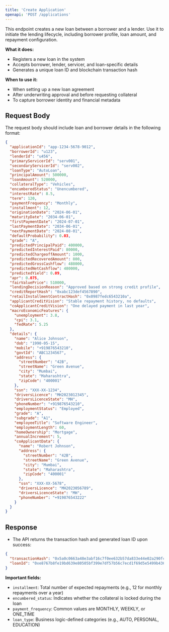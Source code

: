 ```yaml
---
title: 'Create Application'
openapi: 'POST /applications'
---
```


This endpoint creates a new loan between a borrower and a lender. Use it to initiate the lending lifecycle, including borrower profile, loan amount, and repayment configuration.

**What it does:**
- Registers a new loan in the system
- Accepts borrower, lender, servicer, and loan-specific details
- Generates a unique loan ID and blockchain transaction hash

**When to use it:**
- When setting up a new loan agreement
- After underwriting approval and before requesting collateral
- To capture borrower identity and financial metadata

## Request Body

The request body should include loan and borrower details in the following format:

```json
{
  "applicationId": "app-1234-5678-9012",
  "borrowerId": "u123",
  "lenderId": "u456",
  "primaryServicerId": "serv001",
  "secondaryServicerId": "serv002",
  "loanType": "AutoLoan",
  "principalAmount": 500000,
  "loanAmount": 520000,
  "collateralType": "Vehicles",
  "encumberedStatus": "Unencumbered",
  "interestRate": 8.5,
  "term": 120,
  "paymentFrequency": "Monthly",
  "installment": 12,
  "originationDate": "2024-06-01",
  "maturityDate": "2034-06-01",
  "firstPaymentDate": "2024-07-01",
  "lastPaymentDate": "2034-06-01",
  "nextPaymentDate": "2024-08-01",
  "defaultProbability": 0.03,
  "grade": "A",
  "predictedPrincipalPaid": 400000,
  "predictedInterestPaid": 80000,
  "predictedChargeoffAmount": 1000,
  "predictedRecoveredAmount": 800,
  "predictedGrossCashflow": 488000,
  "predictedNetCashflow": 480000,
  "predictedYield": 0.09,
  "apr": 0.075,
  "fairValuePrice": 510000,
  "lendingDecisionReason": "Approved based on strong credit profile",
  "creditReportHash": "0xabc123def4567890",
  "retailInstallmentContractHash": "0x0987fedc6543210a",
  "applicantCreditVision": "Stable repayment history, no defaults",
  "coApplicantCreditVision": "One delayed payment in last year",
  "macroEconomicFeatures": {
    "unemployment": 3.8,
    "cpi": 3.1,
    "fedRate": 5.25
  },
  "details": {
    "name": "Alice Johnson",
    "dob": "1990-05-15",
    "mobile": "+919876543210",
    "govtId": "ABC1234567",
    "address": {
      "streetNumber": "42B",
      "streetName": "Green Avenue",
      "city": "Mumbai",
      "state": "Maharashtra",
      "zipCode": "400001"
    },
    "ssn": "XXX-XX-1234",
    "driversLicence": "MH2023012345",
    "driversLicenceState": "MH",
    "phoneNumber": "+919876543210",
    "employmentStatus": "Employed",
    "grade": "A",
    "subgrade": "A1",
    "employeeTitle": "Software Engineer",
    "employmentLength": 60,
    "homeOwnership": "Mortgage",
    "annualIncrement": 5,
    "coApplicantData": {
      "name": "Robert Johnson",
      "address": {
        "streetNumber": "42B",
        "streetName": "Green Avenue",
        "city": "Mumbai",
        "state": "Maharashtra",
        "zipCode": "400001"
      },
      "ssn": "XXX-XX-5678",
      "driversLicence": "MH2023056789",
      "driversLicenceState": "MH",
      "phoneNumber": "+919876543222"
    }
  }
}
  ```

## Response

- The API returns the transaction hash and generated loan ID upon success:

```json
{
  "transactionHash": "0x5a0c0663a48e3abf16c7f0ee632b57da833e44e02a290fc0920ea2858da31f73",
  "loanId": "0xe8767b8fe19bd639e80505bf399e7df57b56c7ecd1f69d5e5499b436ece087ed"
}
```

**Important fields:**
- `installment`: Total number of expected repayments (e.g., 12 for monthly repayments over a year)
- `encumbered_status`: Indicates whether the collateral is locked during the loan
- `payment_frequency`: Common values are MONTHLY, WEEKLY, or ONE_TIME
- `loan_type`: Business logic-defined categories (e.g., AUTO, PERSONAL, EDUCATION)
